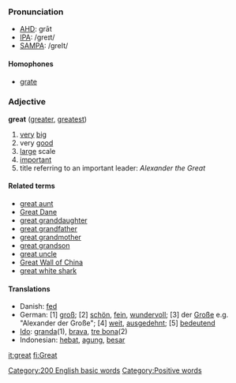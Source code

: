 ===Pronunciation===
*[[w:AHD|AHD]]: grāt
*[[w:IPA|IPA]]: /greɪt/
*[[w:SAMPA|SAMPA]]: /greIt/
====Homophones====
*[[grate]]

===Adjective===
'''great''' ([[greater]], [[greatest]])

# [[very]] [[big]]
# very [[good]]
# [[large]] scale
# [[important]]
# title referring to an important leader: ''Alexander the Great''

====Related terms====
*[[great aunt]]
*[[Great Dane]]
*[[great granddaughter]]
*[[great grandfather]]
*[[great grandmother]]
*[[great grandson]]
*[[great uncle]]
*[[Great Wall of China]]
*[[great white shark]]

====Translations====
*Danish: [[fed]]
*German: [1] [[groß]]; [2] [[schön]], [[fein]], [[wundervoll]]; [3] der [[Große]] e.g. "Alexander der Große"; [4] [[weit]], [[ausgedehnt]]; [5] [[bedeutend]]
*[[Ido]]: [[granda]](1), [[brava]], [[tre bona]](2)
*Indonesian: [[hebat]], [[agung]], [[besar]]

[[Category:200 English basic words]]
[[Category:Positive words]]
[[it:great]]
[[fi:Great]]